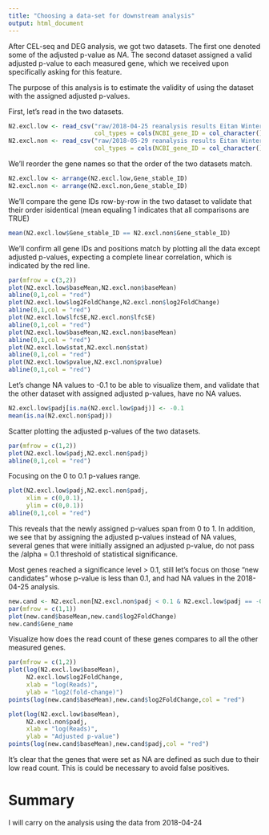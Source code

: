 ---
title: "Choosing a data-set for downstream analysis"
output: html_document
---

After CEL-seq and DEG analysis, we got two datasets. The first one denoted some of the adjusted p-value as *NA*. The second dataset assigned a valid adjusted p-value to each measured gene, which we received upon specifically asking for this feature.

The purpose of this analysis is to estimate the validity of using the dataset with the assigned adjusted p-values.

First, let's read in the two datasets.
```{r}
N2.excl.low <- read_csv("raw/2018-04-25 reanalysis results Eitan Winter/diff_exp_WT_anc1/WT.EV_WT.anc1_results.csv",
                        col_types = cols(NCBI_gene_ID = col_character()))
N2.excl.non <- read_csv("raw/2018-05-29 reanalysis results Eitan Winter without excluding low intensity/diff_exp_WT_anc1/WT.EV_WT.anc1_results.csv",
                        col_types = cols(NCBI_gene_ID = col_character()))
```

We'll reorder the gene names so that the order of the two datasets match.
```{r}
N2.excl.low <- arrange(N2.excl.low,Gene_stable_ID)
N2.excl.non <- arrange(N2.excl.non,Gene_stable_ID)
```

We'll compare the gene IDs row-by-row in the two dataset to validate that their order isidentical (mean equaling 1 indicates that all comparisons are TRUE)
```{r}
mean(N2.excl.low$Gene_stable_ID == N2.excl.non$Gene_stable_ID)
```

We'll confirm all gene IDs and positions match by plotting all the  data except adjusted p-values, expecting a complete linear correlation, which is indicated by the red line.
```{r}
par(mfrow = c(3,2))
plot(N2.excl.low$baseMean,N2.excl.non$baseMean)
abline(0,1,col = "red")
plot(N2.excl.low$log2FoldChange,N2.excl.non$log2FoldChange)
abline(0,1,col = "red")
plot(N2.excl.low$lfcSE,N2.excl.non$lfcSE)
abline(0,1,col = "red")
plot(N2.excl.low$baseMean,N2.excl.non$baseMean)
abline(0,1,col = "red")
plot(N2.excl.low$stat,N2.excl.non$stat)
abline(0,1,col = "red")
plot(N2.excl.low$pvalue,N2.excl.non$pvalue)
abline(0,1,col = "red")
```

Let's change NA values to -0.1 to be able to visualize them, and validate that the other dataset with assigned adjusted p-values, have no NA values.
```{r}
N2.excl.low$padj[is.na(N2.excl.low$padj)] <- -0.1
mean(is.na(N2.excl.non$padj))
```

Scatter plotting the adjusted p-values of the two datasets.
```{r}
par(mfrow = c(1,2))
plot(N2.excl.low$padj,N2.excl.non$padj)
abline(0,1,col = "red")
```

Focusing on the 0 to 0.1 p-values range.
```{r}
plot(N2.excl.low$padj,N2.excl.non$padj,
     xlim = c(0,0.1),
     ylim = c(0,0.1))
abline(0,1,col = "red")
```
This reveals that the newly assigned p-values span from 0 to 1. In addition, we see that by assigning the adjusted p-values instead of NA values, several genes that were initially assigned an adjusted p-value, do not pass the /alpha = 0.1 threshold of statistical significance.

Most genes reached a significance level > 0.1, still let's focus on those "new candidates" whose p-value is less than 0.1, and had NA values in the 2018-04-25 analysis.
```{r}
new.cand <- N2.excl.non[N2.excl.non$padj < 0.1 & N2.excl.low$padj == -0.1,]
par(mfrow = c(1,1))
plot(new.cand$baseMean,new.cand$log2FoldChange)
new.cand$Gene_name
```
 
Visualize how does the read count of these genes compares to all the other measured genes.
```{r}
par(mfrow = c(1,2))
plot(log(N2.excl.low$baseMean),
     N2.excl.low$log2FoldChange,
     xlab = "log(Reads)",
     ylab = "log2(fold-change)")
points(log(new.cand$baseMean),new.cand$log2FoldChange,col = "red")

plot(log(N2.excl.low$baseMean),
     N2.excl.non$padj,
     xlab = "log(Reads)",
     ylab = "Adjusted p-value")
points(log(new.cand$baseMean),new.cand$padj,col = "red")
```
It's clear that the genes that were set as NA are defined as such due to their low read count. This is could be necessary to avoid false positives.

# Summary
I will carry on the analysis using the data from 2018-04-24